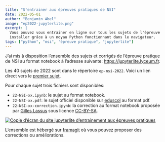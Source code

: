 ```yaml
---
title: "S'entrainer aux épreuves pratiques de NSI"
date: 2022-05-01
author: "Benjamin Abel"
image: "ep2022-jupyterlite.png"
excerpt: |
  Vous pouvez vous entrainer en ligne sur tous les sujets de l'épreuve pratique de NSI sans rien 
  installer grâce à un noyau Python fonctionnant dans le navigateur.
tags: ["python", "nsi", "épreuve pratique", "jupyterlite"]
---
```


J'ai mis à disposition l'ensemble des sujets et corrigés de l'épreuve pratique de NSI au format
notebook à l'adresse suivante: [https://jupyterlite.lyceum.fr](https://jupyterlite.lyceum.fr).

Les 40 sujets de 2022 sont dans le répertoire `ep-nsi-2022`. Voici un lien direct vers le
[premier sujet](https://jupyterlite.lyceum.fr/lab?path=ep-nsi-2022%2F22-NSI-01.ipynb).

Pour chaque sujet trois fichiers sont disponibles:

- `22-NSI-xx.ipynb`: le sujet au format notebook.
- `22-NSI-xx.pdf`: le sujet officiel disponible sur
  [eduscol](https://eduscol.education.fr/2661/banque-des-epreuves-pratiques-de-specialite-nsi) au
  format pdf.
- `22-NSI-xx-correction.ipynb`: la correction au format notebook proposée par
  [Gilles Lassus](https://glassus.github.io/terminale_nsi/) sous licence
  [CC-BY-SA](https://creativecommons.org/licenses/by/4.0/deed.fr).

[![Copie d'écran du site jupyterlite d'entrainement aux épreuves pratiques](ep2022-jupyterlite.png)](https://jupyterlite.lyceum.fr/lab?path=ep-nsi-2022%2F22-NSI-01.ipynb)

L'ensemble est hébergé sur [framagit](https://framagit.org/lyceum/jupyterlite) où vous pouvez
proposer des corrections ou améliorations.